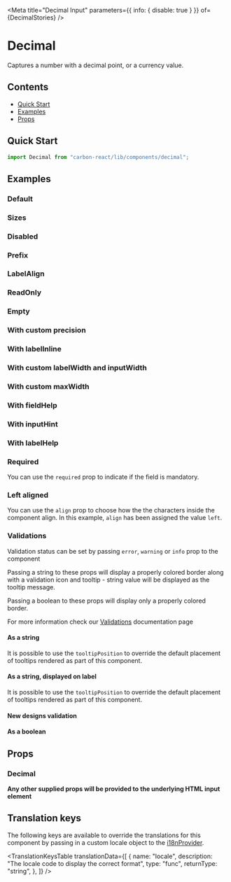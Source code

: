 

<Meta
  title="Decimal Input"
  parameters={{ info: { disable: true } }}
  of={DecimalStories}
/>

# Decimal

Captures a number with a decimal point, or a currency value.

## Contents

- [Quick Start](#quick-start)
- [Examples](#examples)
- [Props](#props)

## Quick Start

```javascript
import Decimal from "carbon-react/lib/components/decimal";
```

## Examples

### Default

<Canvas name="default" of={DecimalStories.DefaultStory} />

### Sizes

<Canvas name="sizes" of={DecimalStories.Sizes} />

### Disabled

<Canvas name="disabled" of={DecimalStories.Disabled} />

### Prefix

<Canvas name="prefix" of={DecimalStories.Prefix} />

### LabelAlign

<Canvas name="labelAlign" of={DecimalStories.LabelAlign} />

### ReadOnly

<Canvas name="readOnly" of={DecimalStories.ReadOnly} />

### Empty

<Canvas name="empty" of={DecimalStories.Empty} />

### With custom precision

<Canvas name="with custom precision" of={DecimalStories.WithCustomPrecision} />

### With labelInline

<Canvas name="with labelInline" of={DecimalStories.LabelInline} />

### With custom labelWidth and inputWidth

<Canvas
  name="with custom labelWidth and inputWidth"
  of={DecimalStories.WithCustomLabelWidthAndInputWidth}
/>

### With custom maxWidth

<Canvas name="with custom maxWidth" of={DecimalStories.WithCustomMaxWidth} />

### With fieldHelp

<Canvas name="with fieldHelp" of={DecimalStories.WithFieldHelp} />

### With inputHint

<Canvas name="with inputHint" story={DecimalStories.WithInputHint} />

### With labelHelp

<Canvas name="with labelHelp" of={DecimalStories.WithLabelHelp} />

### Required

You can use the `required` prop to indicate if the field is mandatory.

<Canvas name="required" of={DecimalStories.Required} />

### Left aligned

You can use the `align` prop to choose how the the characters inside the component align.
In this example, `align` has been assigned the value `left`.

<Canvas name="left aligned" of={DecimalStories.LeftAligned} />

### Validations

Validation status can be set by passing `error`, `warning` or `info` prop to the component

Passing a string to these props will display a properly colored border along with a validation icon and tooltip - string value will be displayed as the tooltip message.

Passing a boolean to these props will display only a properly colored border.

For more information check our [Validations](?path=/docs/documentation-validations--page "Validations") documentation page

#### As a string

<Canvas
  name="validations - string - component"
  of={DecimalStories.ValidationsStringComponent}
/>

It is possible to use the `tooltipPosition` to override the default placement of tooltips rendered as part of this component.

<Canvas
  name="validations - string - with tooltipPosition overriden - component"
  of={DecimalStories.ValidationsTooltip}
/>

#### As a string, displayed on label

<Canvas
  name="validations - string - label"
  of={DecimalStories.ValidationsStringLabel}
/>

It is possible to use the `tooltipPosition` to override the default placement of tooltips rendered as part of this component.

<Canvas
  name="validations - string - with tooltipPosition overriden - label"
  of={DecimalStories.ValidationsTooltipLabel}
/>

#### New designs validation

<Canvas
  name="validations - string - new design"
  of={DecimalStories.ValidationsRedesign}
/>

#### As a boolean

<Canvas name="validations - boolean" of={DecimalStories.ValidationsBoolean} />

## Props

### Decimal

<ArgTypes of={DecimalStories} />

**Any other supplied props will be provided to the underlying HTML input element**

## Translation keys

The following keys are available to override the translations for this component by passing in a custom locale object to the
[i18nProvider](https://carbon.sage.com/?path=/story/documentation-i18n--page).

<TranslationKeysTable
  translationData={[
    {
      name: "locale",
      description: "The locale code to display the correct format",
      type: "func",
      returnType: "string",
    },
  ]}
/>
